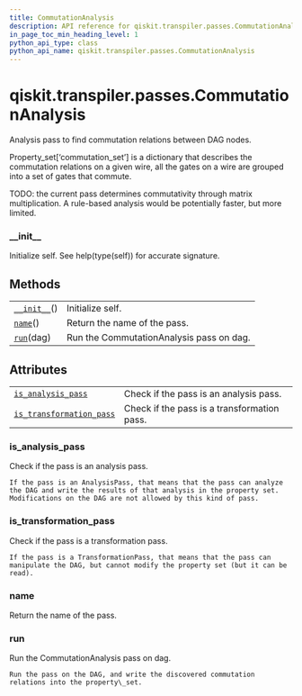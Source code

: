 ```yaml
---
title: CommutationAnalysis
description: API reference for qiskit.transpiler.passes.CommutationAnalysis
in_page_toc_min_heading_level: 1
python_api_type: class
python_api_name: qiskit.transpiler.passes.CommutationAnalysis
---
```


# qiskit.transpiler.passes.CommutationAnalysis

<Class id="qiskit.transpiler.passes.CommutationAnalysis" isDedicatedPage={true} github="https://github.com/qiskit/qiskit/tree/stable/0.18/qiskit/transpiler/passes/optimization/commutation_analysis.py" signature="CommutationAnalysis(*args, **kwargs)">
  Analysis pass to find commutation relations between DAG nodes.

  Property\_set\[‘commutation\_set’] is a dictionary that describes the commutation relations on a given wire, all the gates on a wire are grouped into a set of gates that commute.

  TODO: the current pass determines commutativity through matrix multiplication. A rule-based analysis would be potentially faster, but more limited.

  ### \_\_init\_\_

  <Function id="qiskit.transpiler.passes.CommutationAnalysis.__init__" signature="__init__()">
    Initialize self. See help(type(self)) for accurate signature.
  </Function>

  ## Methods

  |                                                                                                                                |                                          |
  | ------------------------------------------------------------------------------------------------------------------------------ | ---------------------------------------- |
  | [`__init__`](#qiskit.transpiler.passes.CommutationAnalysis.__init__ "qiskit.transpiler.passes.CommutationAnalysis.__init__")() | Initialize self.                         |
  | [`name`](#qiskit.transpiler.passes.CommutationAnalysis.name "qiskit.transpiler.passes.CommutationAnalysis.name")()             | Return the name of the pass.             |
  | [`run`](#qiskit.transpiler.passes.CommutationAnalysis.run "qiskit.transpiler.passes.CommutationAnalysis.run")(dag)             | Run the CommutationAnalysis pass on dag. |

  ## Attributes

  |                                                                                                                                                                        |                                             |
  | ---------------------------------------------------------------------------------------------------------------------------------------------------------------------- | ------------------------------------------- |
  | [`is_analysis_pass`](#qiskit.transpiler.passes.CommutationAnalysis.is_analysis_pass "qiskit.transpiler.passes.CommutationAnalysis.is_analysis_pass")                   | Check if the pass is an analysis pass.      |
  | [`is_transformation_pass`](#qiskit.transpiler.passes.CommutationAnalysis.is_transformation_pass "qiskit.transpiler.passes.CommutationAnalysis.is_transformation_pass") | Check if the pass is a transformation pass. |

  ### is\_analysis\_pass

  <Function id="qiskit.transpiler.passes.CommutationAnalysis.is_analysis_pass" signature="property is_analysis_pass">
    Check if the pass is an analysis pass.

    If the pass is an AnalysisPass, that means that the pass can analyze the DAG and write the results of that analysis in the property set. Modifications on the DAG are not allowed by this kind of pass.
  </Function>

  ### is\_transformation\_pass

  <Function id="qiskit.transpiler.passes.CommutationAnalysis.is_transformation_pass" signature="property is_transformation_pass">
    Check if the pass is a transformation pass.

    If the pass is a TransformationPass, that means that the pass can manipulate the DAG, but cannot modify the property set (but it can be read).
  </Function>

  ### name

  <Function id="qiskit.transpiler.passes.CommutationAnalysis.name" signature="name()">
    Return the name of the pass.
  </Function>

  ### run

  <Function id="qiskit.transpiler.passes.CommutationAnalysis.run" signature="run(dag)">
    Run the CommutationAnalysis pass on dag.

    Run the pass on the DAG, and write the discovered commutation relations into the property\_set.
  </Function>
</Class>

